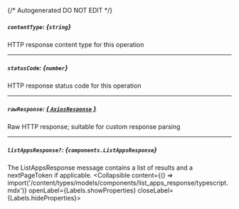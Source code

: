 {/* Autogenerated DO NOT EDIT  */}

##### `contentType`: *{`string`}*
HTTP response content type for this operation

---
##### `statusCode`: *{`number`}*
HTTP response status code for this operation

---
##### `rawResponse`: [*{ `AxiosResponse` }*](https://axios-http.com/docs/res_schema)
Raw HTTP response; suitable for custom response parsing

---
##### `listAppsResponse?`: *{`components.ListAppsResponse`}*
The ListAppsResponse message contains a list of results and a nextPageToken if applicable.
<Collapsible content={() => import('/content/types/models/components/list_apps_response/typescript.mdx')} openLabel={Labels.showProperties} closeLabel={Labels.hideProperties}>
</Collapsible>



